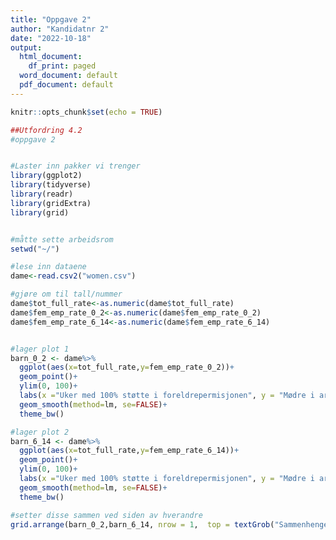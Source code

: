 ---
title: "Oppgave 2"
author: "Kandidatnr 2"
date: "2022-10-18"
output:
  html_document:
    df_print: paged
  word_document: default
  pdf_document: default
---

```{r setup, include=FALSE}
knitr::opts_chunk$set(echo = TRUE)
```


```{r}
##Utfordring 4.2
#oppgave 2


#Laster inn pakker vi trenger
library(ggplot2)
library(tidyverse)
library(readr)
library(gridExtra)
library(grid)


#måtte sette arbeidsrom
setwd("~/")

#lese inn dataene
dame<-read.csv2("women.csv")

#gjøre om til tall/nummer
dame$tot_full_rate<-as.numeric(dame$tot_full_rate)
dame$fem_emp_rate_0_2<-as.numeric(dame$fem_emp_rate_0_2)
dame$fem_emp_rate_6_14<-as.numeric(dame$fem_emp_rate_6_14)


#lager plot 1
barn_0_2 <- dame%>%
  ggplot(aes(x=tot_full_rate,y=fem_emp_rate_0_2))+
  geom_point()+
  ylim(0, 100)+
  labs(x ="Uker med 100% støtte i foreldrepermisjonen", y = "Mødre i arbeid når yngste barn er 0-2 år")+
  geom_smooth(method=lm, se=FALSE)+
  theme_bw()

#lager plot 2
barn_6_14 <- dame%>%
  ggplot(aes(x=tot_full_rate,y=fem_emp_rate_6_14))+
  geom_point()+
  ylim(0, 100)+
  labs(x ="Uker med 100% støtte i foreldrepermisjonen", y = "Mødre i arbeid når yngste barn er 6-14 år")+
  geom_smooth(method=lm, se=FALSE)+
  theme_bw()

#setter disse sammen ved siden av hverandre
grid.arrange(barn_0_2,barn_6_14, nrow = 1,  top = textGrob("Sammenhengen mellom foreldrepermisjonens lengde og yrkesdeltagelse etter yngste barns alder",gp=gpar(fontsize=20,font=3)))

```

